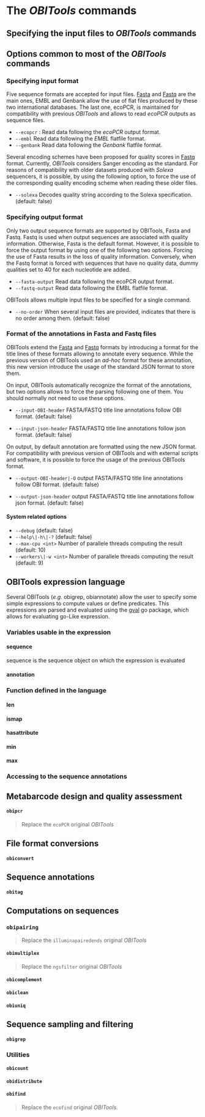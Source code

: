 # The *OBITools* commands

## Specifying the input files to *OBITools* commands

## Options common to most of the *OBITools* commands

### Specifying input format

Five sequence formats are accepted for input files. [Fasta](#fasta-classical "Fasta format description") and [Fastq](#fastq-classical "Fastq format description") are the main ones, EMBL and Genbank allow the use of flat files produced by these two international databases. The last one, ecoPCR, is maintained for compatibility with previous *OBITools* and allows to read *ecoPCR* outputs as sequence files.

-   `--ecopcr` : Read data following the *ecoPCR* output format.
-   `--embl` Read data following the *EMBL* flatfile format.
-   `--genbank` Read data following the *Genbank* flatfile format.

Several encoding schemes have been proposed for quality scores in [Fastq](#fastq-classical "Fastq format description") format. Currently, *OBITools* considers Sanger encoding as the standard. For reasons of compatibility with older datasets produced with *Solexa* sequencers, it is possible, by using the following option, to force the use of the corresponding quality encoding scheme when reading these older files.

-   `--solexa` Decodes quality string according to the Solexa specification. (default: false)

### Specifying output format

Only two output sequence formats are supported by OBITools, Fasta and Fastq. Fastq is used when output sequences are associated with quality information. Otherwise, Fasta is the default format. However, it is possible to force the output format by using one of the following two options. Forcing the use of Fasta results in the loss of quality information. Conversely, when the Fastq format is forced with sequences that have no quality data, dummy qualities set to 40 for each nucleotide are added.

-   `--fasta-output` Read data following the ecoPCR output format.
-   `--fastq-output` Read data following the EMBL flatfile format.

OBITools allows multiple input files to be specified for a single command.

-   `--no-order` When several input files are provided, indicates that there is no order among them. (default: false)

### Format of the annotations in Fasta and Fastq files

OBITools extend the [Fasta](#fasta-classical "Fasta format description") and [Fastq](#fastq-classical "Fastq format description") formats by introducing a format for the title lines of these formats allowing to annotate every sequence. While the previous version of OBITools used an *ad-hoc* format for these annotation, this new version introduce the usage of the standard JSON format to store them.

On input, OBITools automatically recognize the format of the annotations, but two options allows to force the parsing following one of them. You should normally not need to use these options.

-   `--input-OBI-header` FASTA/FASTQ title line annotations follow OBI format. (default: false)

-   `--input-json-header` FASTA/FASTQ title line annotations follow json format. (default: false)

On output, by default annotation are formatted using the new JSON format. For compatibility with previous version of OBITools and with external scripts and software, it is possible to force the usage of the previous OBITools format.

-   `--output-OBI-header|-O` output FASTA/FASTQ title line annotations follow OBI format. (default: false)

-   `--output-json-header` output FASTA/FASTQ title line annotations follow json format. (default: false)

#### System related options

-   `--debug` (default: false)
-   `--help\|-h\|-?` (default: false)
-   `--max-cpu <int>` Number of parallele threads computing the result (default: 10)
-   `--workers\|-w <int>` Number of parallele threads computing the result (default: 9)

## OBITools expression language

Several OBITools (*e.g.* obigrep, obiannotate) allow the user to specify some simple expressions to compute values or define predicates. This expressions are parsed and evaluated using the [gval](https://pkg.go.dev/github.com/PaesslerAG/gval "Gval (Go eVALuate) for evaluating arbitrary expressions Go-like expressions.") go package, which allows for evaluating go-Like expression.

### Variables usable in the expression

#### sequence

sequence is the sequence object on which the expression is evaluated

#### annotation

### Function defined in the language

#### len

#### ismap

#### hasattribute

#### min

#### max

### Accessing to the sequence annotations

## Metabarcode design and quality assessment

#### `obipcr`

> Replace the `ecoPCR` original *OBITools*

## File format conversions

#### `obiconvert`

## Sequence annotations

#### `obitag`

## Computations on sequences

### `obipairing`

> Replace the `illuminapairedends` original *OBITools*

#### `obimultiplex`

> Replace the `ngsfilter` original *OBITools*

#### `obicomplement`

#### `obiclean`

#### `obiuniq`

## Sequence sampling and filtering

#### `obigrep`

### Utilities

#### `obicount`

#### `obidistribute`

#### `obifind`

> Replace the `ecofind` original *OBITools.*

